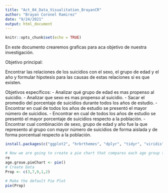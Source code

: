 ```yaml
---
title: "Act_04_Data_Visualitation_BrayanCR"
author: "Brayan Coronel Ramirez"
date: "9/24/2021"
output: html_document
---
```


```r
knitr::opts_chunk$set(echo = TRUE)
```
En este documento crearemos graficas para aca objetivo de nuestra investigación. 

Objetivo principal: 

Encontrar las relaciones de los suicidios con el sexo, el grupo de edad y el año y formular hipotesis para las causas de estas relaciones si es que existen. 

Objetivos específicos: 
  - Analizar qué grupo de edad es mas propenso al suicidio.
  - Analizar que sexo es mas propenso al suicidio.
  - Sacar el promedio del porcentaje de suicidios durante todos los años de estudio.
  - Encontrar en cual de todos los años de estudio se presentó el mayor número de suicidios. 
  - Encontrar en cual de todos los años de estudio se presentó el mayor porcentaje de suicidios respecto a la población. 
  - Encontrar cual combinación de sexo, grupo de edad y año fue la que represento al grupo con mayor número de suicidios de forma aislada y de forma porcentual respecto a la población.

```r
install.packages(c("ggplot2", "hrbrthemes", "dplyr", "tidyr", "viridis") ) #To install all packages at once by using a vector c()

# Now we are going to create a pie chart that compares each age group to see which has the greatest suicides number # First we create the sub data base 
re
age.groue.pieChart <- pie()
# Create Data
Prop <- c(3,7,9,1,2)
 
# Make the default Pie Plot
pie(Prop)
```
